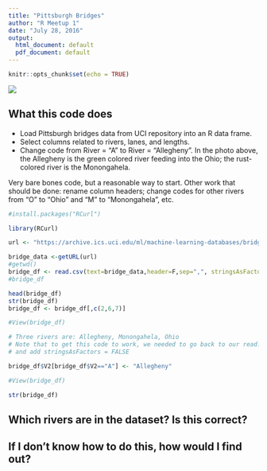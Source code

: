 ```yaml
---
title: "Pittsburgh Bridges"
author: "R Meetup 1"
date: "July 28, 2016"
output:
  html_document: default
  pdf_document: default
---
```


```r
knitr::opts_chunk$set(echo = TRUE)
```

![](http://newsinteractive.post-gazette.com/thedigs/wp-content/uploads/2015/12/WEBDigs.Blimp010.jpg)

## What this code does
* Load Pittsburgh bridges data from UCI repository into an R data frame.  
* Select columns related to rivers, lanes, and lengths.  
* Change code from River = "A" to River = "Allegheny".  In the photo above, the Allegheny is the green colored river feeding into the Ohio; the rust-colored river is the Monongahela.

Very bare bones code, but a reasonable way to start.  Other work that should be done: rename column headers; change codes for other rivers from "O" to "Ohio" and "M" to "Monongahela", etc.

```r
#install.packages("RCurl")

library(RCurl)

url <- "https://archive.ics.uci.edu/ml/machine-learning-databases/bridges/bridges.data.version2"

bridge_data <-getURL(url)
#getwd()
bridge_df <- read.csv(text=bridge_data,header=F,sep=",", stringsAsFactors = FALSE)
#bridge_df

head(bridge_df)
str(bridge_df)
bridge_df <- bridge_df[,c(2,6,7)]

#View(bridge_df)

# Three rivers are: Allegheny, Monongahela, Ohio
# Note that to get this code to work, we needed to go back to our read.csv, 
# and add stringsAsFactors = FALSE

bridge_df$V2[bridge_df$V2=="A"] <- "Allegheny"

#View(bridge_df)

str(bridge_df)
```

## Which rivers are in the dataset?  Is this correct?
## If I don't know how to do this, how would I find out?

